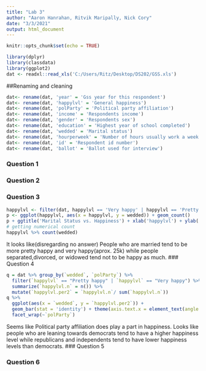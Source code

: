 ```yaml
---
title: "Lab 3"
author: "Aaron Hanrahan, Ritvik Maripally, Nick Cory"
date: "3/3/2021"
output: html_document
---
```


```r
knitr::opts_chunk$set(echo = TRUE)
```

```r
library(dplyr)
library(classdata)
library(ggplot2)
dat <- readxl::read_xls('C:/Users/Ritz/Desktop/DS202/GSS.xls')
```
##Renaming and cleaning
```r
dat<- rename(dat, 'year' = 'Gss year for this respondent')
dat<- rename(dat, 'happylvl' = 'General happiness')
dat<- rename(dat, 'polParty' = 'Political party affiliation')
dat<- rename(dat, 'income' = 'Respondents income')
dat<- rename(dat, 'gender' = 'Respondents sex')
dat<- rename(dat, 'education' = 'Highest year of school completed')
dat<- rename(dat, 'wedded' = 'Marital status')
dat<- rename(dat, 'hourperweek' = 'Number of hours usually work a week')
dat<- rename(dat, 'id' = 'Respondent id number')
dat<- rename(dat, 'ballot' = 'Ballot used for interview')

```

### Question 1

### Question 2

### Question 3
```r
happylvl <- filter(dat, happylvl == 'Very happy' | happylvl == 'Pretty happy')
p <- ggplot(happylvl, aes(x = happylvl, y = wedded)) + geom_count()
p + ggtitle('Marital Status vs. Happiness') + xlab('happylvl') + ylab('Marital Status')
# getting numerical count
happylvl %>% count(wedded)
```
It looks like(disregarding no answer) People who are married tend to be more pretty happy and very happy(aprox. 25k) while people separated,divorced, or widowed tend not to be happy as much.
### Question 4
```r
q = dat %>% group_by(`wedded`, `polParty`) %>%
  filter(`happylvl` == "Pretty happy" | `happylvl` == "Very happy") %>%
  summarize(`happylvl.n` = n()) %>%
  mutate(`happylvl.per2` = `happylvl.n`/ sum(`happylvl.n`))
q %>%
  ggplot(aes(x = `wedded`, y = `happylvl.per2`)) +
  geom_bar(stat = 'identity') + theme(axis.text.x = element_text(angle = 90)) +
  facet_wrap(~`polParty`)
```
Seems like Political party affiliation does play a part in happiness. Looks like people who are leaning towards democrats tend to have a higher happiness level while republicans and independents tend to have lower happiness levels than democrats.
### Question 5

### Question 6